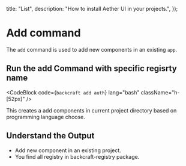 
  title: "List",
  description: "How to install Aether UI in your projects.",
});

# Add command

The `add` command is used to add new components in an existing `app`.

## Run the add Command with specific regisrty name

<CodeBlock code={`backcraft add auth`} lang="bash" className="h-[52px]" />

This creates a add components in current project directory based on programming language choose.

## Understand the Output

- Add new component in an existing project.
- You find all registry in backcraft-registry package.

<PrevNextBtn current="init" />
